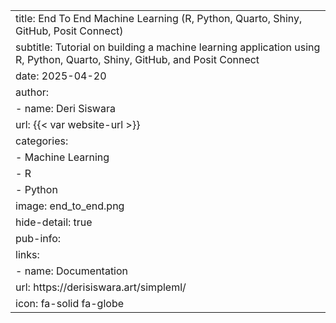 ---
title: End To End Machine Learning (R, Python, Quarto, Shiny, GitHub, Posit Connect)
subtitle: Tutorial on building a machine learning application using R, Python, Quarto, Shiny, GitHub, and Posit Connect
date: 2025-04-20
author:
  - name: Deri Siswara
    url: {{< var website-url >}}
categories:
  - Machine Learning
  - R
  - Python
image: end_to_end.png
hide-detail: true
pub-info:
  links:
    - name: Documentation
      url: https://derisiswara.art/simpleml/
      icon: fa-solid fa-globe
---